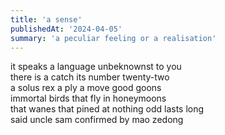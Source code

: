 ```yaml
---
title: 'a sense'
publishedAt: '2024-04-05'
summary: 'a peculiar feeling or a realisation'
---
```


it speaks a language unbeknownst to you<br/>
there is a catch its number twenty-two<br/>
a solus rex a ply a move good goons<br/>
immortal birds that fly in honeymoons<br/>
that wanes that pined at nothing odd lasts long<br/>
said uncle sam confirmed by mao zedong

